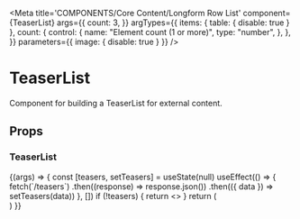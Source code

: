 
<Meta
  title='COMPONENTS/Core Content/Longform Row List'
  component={TeaserList}
  args={{
    count: 3,
  }}
  argTypes={{
    items: { table: { disable: true } },
    count: {
      control: {
        name: "Element count (1 or more)",
        type: "number",
      },
    },
  }}
  parameters={{ image: { disable: true } }}
/>

# TeaserList

Component for building a TeaserList for external content.

## Props

<Props of={TeaserList} />

### TeaserList

<Preview>
  <Story name='Longform Row List'>
    {(args) => {
      const [teasers, setTeasers] = useState(null)
      useEffect(() => {
        fetch(`/teasers`)
          .then((response) => response.json())
          .then(({ data }) => setTeasers(data))
      }, [])
      if (!teasers) {
        return <></>
      }
      return (
        <div
          style={{
            maxWidth: "900px",
            marginLeft: "auto",
            marginRight: "auto",
            marginTop: "10px",
            paddingLeft: "15px",
            paddingRight: "15px",
          }}
        >
          <TeaserList items={teasers.slice(0, args.count)} />
        </div>
      )
    }}
  </Story>
</Preview>
